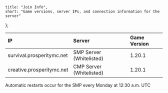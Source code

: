 	title: "Join Info",
	short: "Game versions, server IPs, and connection information for the server"
};

| IP                        | Server                   | Game Version |
| :------------------------ | :----------------------- | :----------- |
| survival.prosperitymc.net | SMP Server (Whitelisted) | 1.20.1       |
| creative.prosperitymc.net | CMP Server (Whitelisted) | 1.20.1       |

Automatic restarts occur for the SMP every Monday at 12:30 a.m. UTC
